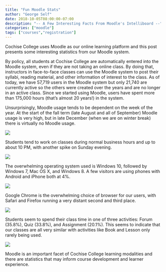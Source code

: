 ```yaml
---
title: "Fun Moodle Stats"
author: "George Self"
date: 2018-10-05T08:00:00-07:00
description: "-- A Few Interesting Facts From Moodle's Intelliboard --"
categories: ["moodle"]
tags: ["courses","registration"]
---
```


Cochise College uses Moodle as our online learning platform and this post presents some interesting statistics from our Moodle system.

By policy, all students at Cochise College are automatically entered into the Moodle system, even if they are not taking an online class. By doing that, instructors in face-to-face classes can use the Moodle system to post their syllabi, reading material, and other information of interest to the class. As of today, we have 57,719 users in the Moodle system but only 21,740 are currently active so the others were created over the years and are no longer in an active class. Since we started using Moodle, users have spent more than 175,000 hours (that's almost 20 years!) in the system.

Unsurprisingly, Moodle usage tends to be dependent on the week of the year. At the start of the fall term (late August and all of September) Moodle usage is very high, but in late December (when we are on winter break) there is virtually no Moodle usage.

![](/media/moodle_sess.jpg)

Students tend to work on classes during normal business hours and up to about 10 PM, with another spike on Sunday evening.

![](/media/moodle_visits.jpg)

The overwhelming operating system used is Windows 10, followed by Windows 7, Mac OS X, and Windows 8. A few visitors are using phones with Android and iPhone both at 4%.

![](/media/moodle_os.jpg)


Google Chrome is the overwhelming choice of browser for our users, with Safari and Firefox running a very distant second and third place.

![](/media/moodle_browser.jpg)

Students seem to spend their class time in one of three activities: Forum (35.8%), Quiz (33.8%), and Assignment (20.1%). This seems to indicate that our classes are all very similar with activities like Book and Lesson only rarely being used.

![](/media/moodle_req.jpg)


Moodle is an important facet of Cochise College learning modalities and there are statistics that may inform course development and learner experience.